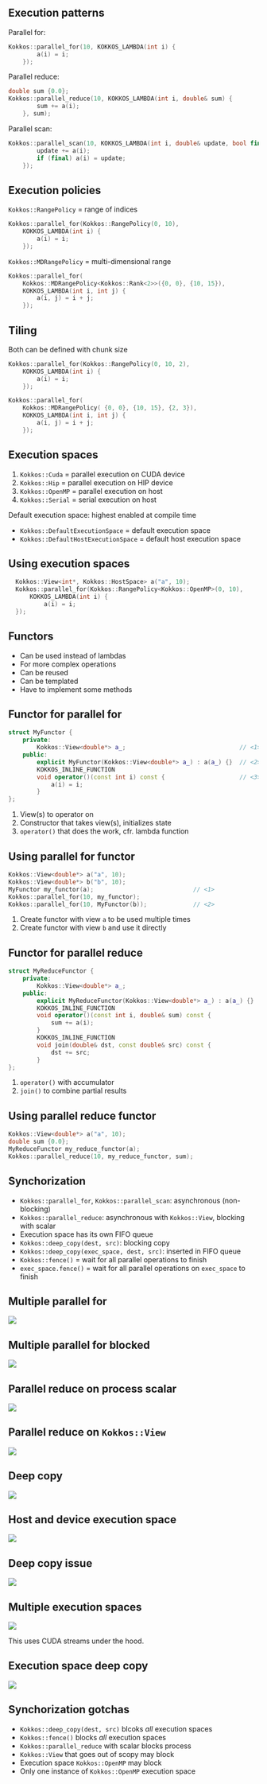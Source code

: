 ## Execution patterns

::: {.fragment}
Parallel for:
```c++
Kokkos::parallel_for(10, KOKKOS_LAMBDA(int i) {
        a(i) = i;
    });
```
:::

::: {.fragment}
Parallel reduce:
```c++
double sum {0.0};
Kokkos::parallel_reduce(10, KOKKOS_LAMBDA(int i, double& sum) {
        sum += a(i);
    }, sum);
```
:::

::: {.fragment}
Parallel scan:
```c++
Kokkos::parallel_scan(10, KOKKOS_LAMBDA(int i, double& update, bool final) {
        update += a(i);
        if (final) a(i) = update;
    });
```
:::


## Execution policies

::: {.fragment}
`Kokkos::RangePolicy` = range of indices
```c++
Kokkos::parallel_for(Kokkos::RangePolicy(0, 10),
    KOKKOS_LAMBDA(int i) {
        a(i) = i;
    });
```
:::

::: {.fragment}
`Kokkos::MDRangePolicy` = multi-dimensional range
```c++
Kokkos::parallel_for(
    Kokkos::MDRangePolicy<Kokkos::Rank<2>>({0, 0}, {10, 15}),
    KOKKOS_LAMBDA(int i, int j) {
        a(i, j) = i + j;
    });
```
:::


## Tiling

Both can be defined with chunk size

::: {.fragment}
```c++
Kokkos::parallel_for(Kokkos::RangePolicy(0, 10, 2),
    KOKKOS_LAMBDA(int i) {
        a(i) = i;
    });
```
:::

::: {.fragment}
```c++  
Kokkos::parallel_for(
    Kokkos::MDRangePolicy( {0, 0}, {10, 15}, {2, 3}),
    KOKKOS_LAMBDA(int i, int j) {
        a(i, j) = i + j;
    });
```
:::


## Execution spaces

1. `Kokkos::Cuda` = parallel execution on CUDA device
1. `Kokkos::Hip` = parallel execution on HIP device
1. `Kokkos::OpenMP` = parallel execution on host
1. `Kokkos::Serial` = serial execution on host

::: {.fragment}
Default execution space: highest enabled at compile time

- `Kokkos::DefaultExecutionSpace` = default execution space
- `Kokkos::DefaultHostExecutionSpace` = default host execution space
:::


## Using execution spaces

```c++
  Kokkos::View<int*, Kokkos::HostSpace> a("a", 10);
  Kokkos::parallel_for(Kokkos::RangePolicy<Kokkos::OpenMP>(0, 10),
      KOKKOS_LAMBDA(int i) {
          a(i) = i;
  });
```


## Functors

- Can be used instead of lambdas
- For more complex operations
- Can be reused
- Can be templated
- Have to implement some methods


## Functor for parallel for

```c++  
struct MyFunctor {
    private:
        Kokkos::View<double*> a_;                                // <1>
    public:
        explicit MyFunctor(Kokkos::View<double*> a_) : a(a_) {}  // <2>
        KOKKOS_INLINE_FUNCTION
        void operator()(const int i) const {                     // <3>
            a(i) = i;
        }
};
```

1. View(s) to operator on
2. Constructor that takes view(s), initializes state
3. `operator()` that does the work, cfr. lambda function


## Using parallel for functor

```c++
Kokkos::View<double*> a("a", 10);
Kokkos::View<double*> b("b", 10);
MyFunctor my_functor(a);                            // <1>
Kokkos::parallel_for(10, my_functor);
Kokkos::parallel_for(10, MyFunctor(b));             // <2>
```

1. Create functor with view `a` to be used multiple times
2. Create functor with view `b` and use it directly


## Functor for parallel reduce

```c++  
struct MyReduceFunctor {
    private:
        Kokkos::View<double*> a_;
    public:
        explicit MyReduceFunctor(Kokkos::View<double*> a_) : a(a_) {}
        KOKKOS_INLINE_FUNCTION
        void operator()(const int i, double& sum) const {                // <1>
            sum += a(i);
        }
        KOKKOS_INLINE_FUNCTION
        void join(double& dst, const double& src) const {                // <2>
            dst += src;
        }
};
```

1. `operator()` with accumulator
2. `join()` to combine partial results


## Using parallel reduce functor

```c++  
Kokkos::View<double*> a("a", 10);
double sum {0.0};
MyReduceFunctor my_reduce_functor(a);
Kokkos::parallel_reduce(10, my_reduce_functor, sum);
```


## Synchorization

- `Kokkos::parallel_for`, `Kokkos::parallel_scan`: asynchronous (non-blocking)
- `Kokkos::parallel_reduce`: asynchronous with `Kokkos::View`, blocking with scalar
- Execution space has its own FIFO queue
- `Kokkos::deep_copy(dest, src)`: blocking copy
- `Kokkos::deep_copy(exec_space, dest, src)`: inserted in FIFO queue
- `Kokkos::fence()` = wait for all parallel operations to finish
- `exec_space.fence()` = wait for all parallel operations on `exec_space` to finish


## Multiple parallel for

![](/kokkos/img/async_parallel_for.png){fig-alt="Multiple parallel for"}


## Multiple parallel for blocked

![](/kokkos/img/async_parallel_for_blocked.png){fig-alt="Parallel for blocked by process"}


## Parallel reduce on process scalar

![](/kokkos/img/parallel_reduce_on_scalar.png){fig-alt="Parallel reduce on process scalar"}


## Parallel reduce on `Kokkos::View`

![](/kokkos/img/parallel_reduce_on_view.png){fig-alt="Parallel reduce on `Kokkos::View`"}


## Deep copy

![](/kokkos/img/blocking_deep_copy.png){fig-alt="`Kokkos::deep_copy(dest, src) blocks"}


## Host and device execution space

![](/kokkos/img/openmp_kernel.png){fig-alt="Using both host and device execution spaces"}


## Deep copy issue

![](/kokkos/img/deep_copy_sync_issue.png){fig-alt="`Kokkos::deep_copy(dest, src)` issue"}


## Multiple execution spaces

![](/kokkos/img/multiple_exec_spaces.png){fig-alt="Using multiple execution spaces on device"}

::: notes
This uses CUDA streams under the hood.
:::


## Execution space deep copy

![](/kokkos/img/async_deep_copy.png){fig-alt="Asynchronous `Kokkos::deep_copy(exec_space, dest, src)`"}


## Synchorization gotchas

- `Kokkos::deep_copy(dest, src)` blcoks *all* execution spaces
- `Kokkos::fence()` blocks *all* execution spaces
- `Kokkos::parallel_reduce` with scalar blocks process
- `Kokkos::View` that goes out of scopy may block
- Execution space `Kokkos::OpenMP` may block
- Only one instance of `Kokkos::OpenMP` execution space
